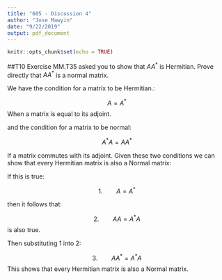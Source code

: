 ```yaml
---
title: "605 - Discussion 4"
author: "Jose Mawyin"
date: "9/22/2019"
output: pdf_document
---
```


```r
knitr::opts_chunk$set(echo = TRUE)
```

##T10 Exercise MM.T35 asked you to show that ${ AA }^{ \ast  }$ is Hermitian. Prove directly that ${ AA }^{ \ast  }$ is a normal matrix.

We have the condition for a matrix to be Hermitian.:

$${ A=A }^{ \ast  }$$
When a matrix is equal to its adjoint.

and the condition for a matrix to be normal:

$${ A }^{ \ast  }A={ AA }^{ \ast  }$$

If a matrix commutes with its adjoint. Given these two conditions we can show that every Hermitian matrix is also a Normal matrix:

If this is true:

$$1.\qquad { A=A }^{ \ast  }$$

then it follows that:

$$2.\qquad AA={ A }^{ \ast  }A$$
is also true.

Then substituting 1 into 2:

$$3.\qquad A{ A }^{ * }={ A }^{ \ast  }A$$
This shows that every Hermitian matrix is also a Normal matrix.